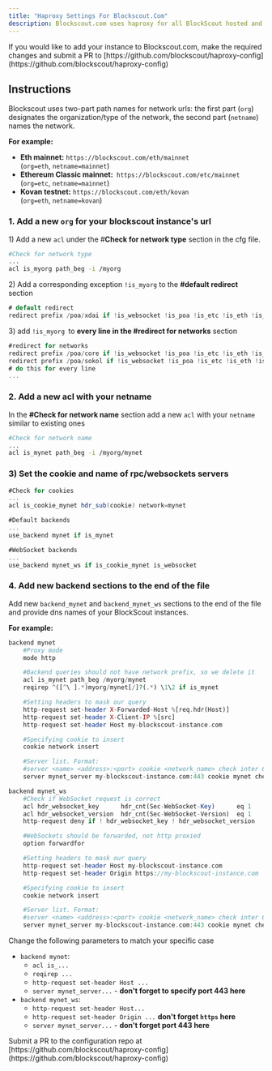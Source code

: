 ```yaml
---
title: "Haproxy Settings For Blockscout.Com"
description: Blockscout.com uses haproxy for all BlockScout hosted and external instances.
---
```


<Tip>
If you would like to add your instance to Blockscout.com, make the required changes and submit a PR to [https://github.com/blockscout/haproxy-config](https://github.com/blockscout/haproxy-config)

</Tip>

## Instructions

Blockscout uses two-part path names for network urls: the first part (`org`) designates the organization/type of the network, the second part (`netname`) names the network.

**For example:**

* **Eth mainnet:** `https://blockscout.com/eth/mainnet`<br/>(`org=eth`, `netname=mainnet`)
* **Ethereum Classic mainnet:**` https://blockscout.com/etc/mainnet`<br/>(`org=etc`, `netname=mainnet`)
* **Kovan testnet:** `https://blockscout.com/eth/kovan`<br/>(`org=eth`, `netname=kovan`)

### 1. Add a new `org` for your blockscout instance's url

1\) Add a new `acl` under the #**Check for network type** section in the cfg file.

```bash
#Check for network type
...
acl is_myorg path_beg -i /myorg
```

2\) Add a corresponding exception `!is_myorg` to the **#default redirect** section

```swift
# default redirect
redirect prefix /poa/xdai if !is_websocket !is_poa !is_etc !is_eth !is_lukso !is_rsk !is_myorg !is_cookie
```

3\) add `!is_myorg `to **every line **in the** #redirect for networks** section

```swift
#redirect for networks
redirect prefix /poa/core if !is_websocket !is_poa !is_etc !is_eth !is_lukso !is_rsk !is_myorg is_cookie_core
redirect prefix /poa/sokol if !is_websocket !is_poa !is_etc !is_eth !is_lukso !is_rsk !is_myorg is_cookie_sokol
# do this for every line
...
```

### 2. Add a new acl with your netname

In the **#Check for network name** section add a new `acl` with your `netname` similar to existing ones

```bash
#Check for network name
...
acl is_mynet path_beg -i /myorg/mynet
```

### 3) Set the cookie and name of rpc/websockets servers

```csharp
#Check for cookies
...
acl is_cookie_mynet hdr_sub(cookie) network=mynet

#Default backends
...
use_backend mynet if is_mynet

#WebSocket backends
...
use_backend mynet_ws if is_cookie_mynet is_websocket
```

### 4. Add new backend sections to the end of the file

Add new `backend_mynet` and `backend_mynet_ws` sections to the end of the file and provide dns names of your BlockScout instances.

**For example:**

```php
backend mynet
    #Proxy mode
    mode http

    #Backend queries should not have network prefix, so we delete it
    acl is_mynet path_beg /myorg/mynet
    reqirep ^([^\ ].*)myorg/mynet[/]?(.*) \1\2 if is_mynet

    #Setting headers to mask our query
    http-request set-header X-Forwarded-Host %[req.hdr(Host)]
    http-request set-header X-Client-IP %[src]
    http-request set-header Host my-blockscout-instance.com

    #Specifying cookie to insert
    cookie network insert

    #Server list. Format:
    #server <name> <address>:<port> cookie <network_name> check inter 60000 fastinter 1000 fall 3 rise 3 ssl verify none
    server mynet_server my-blockscout-instance.com:443 cookie mynet check inter 60000 fastinter 1000 fall 3 rise 3 ssl verify none

backend mynet_ws
    #Check if WebSocket request is correct
    acl hdr_websocket_key      hdr_cnt(Sec-WebSocket-Key)      eq 1
    acl hdr_websocket_version  hdr_cnt(Sec-WebSocket-Version)  eq 1
    http-request deny if ! hdr_websocket_key ! hdr_websocket_version

    #WebSockets should be forwarded, not http proxied
    option forwardfor

    #Setting headers to mask our query
    http-request set-header Host my-blockscout-instance.com
    http-request set-header Origin https://my-blockscout-instance.com

    #Specifying cookie to insert
    cookie network insert

    #Server list. Format:
    #server <name> <address>:<port> cookie <network_name> check inter 60000 fastinter 1000 fall 3 rise 3 check inter 60000 fastinter 1000 fall 3 rise 3 ssl verify none maxconn 30000
    server mynet_server my-blockscout-instance.com:443 cookie mynet check inter 60000 fastinter 1000 fall 3 rise 3 ssl verify none maxconn 30000
```

<Warning>
Change the following parameters to match your specific case

</Warning>

* `backend mynet`:
  * `acl is_...`
  * `reqirep ...`
  * `http-request set-header Host ...`
  * `server mynet_server...` - **don't forget to specify port 443 here**
* `backend mynet_ws`:
  * `http-request set-header Host...`
  * `http-request set-header Origin ...` **don't forget **`https`** here**
  * `server mynet_server...` - **don't forget port 443 here**

<Tip>
Submit a PR to the configuration repo at [https://github.com/blockscout/haproxy-config](https://github.com/blockscout/haproxy-config)
</Tip>